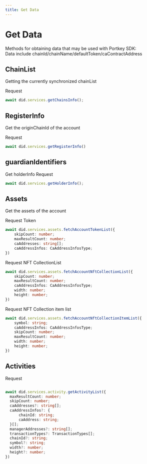 ```yaml
---
title: Get Data
---
```


# Get Data

Methods for obtaining data that may be used with Portkey SDK:  
Data include chainId/chainName/defaultToken/caContractAddress

## ChainList

Getting the currently synchronized chainList

Request

```TypeScript
await did.services.getChainsInfo();
```

## RegisterInfo

Get the originChainId of the account

Request

```TypeScript
await did.services.getRegisterInfo()
```

## guardianIdentifiers

Get holderInfo
Request

```TypeScript
await did.services.getHolderInfo();
```

## Assets

Get the assets of the account

Request Token

```TypeScript
await did.services.assets.fetchAccountTokenList({
    skipCount: number;
    maxResultCount: number;
    caAddresses: string[];
    caAddressInfos: CaAddressInfosType;
})
```

Request NFT CollectionList

```TypeScript
await did.services.assets.fetchAccountNftCollectionList({
    skipCount: number;
    maxResultCount: number;
    caAddressInfos: CaAddressInfosType;
    width: number;
    height: number;
})

```

Request NFT Collection item list

```TypeScript
await did.services.assets.fetchAccountNftCollectionItemList({
    symbol: string;
    caAddressInfos: CaAddressInfosType;
    skipCount: number;
    maxResultCount: number;
    width: number;
    height: number;
})

```

## Activities

Request

```TypeScript

await did.services.activity.getActivityList({
  maxResultCount: number;
  skipCount: number;
  caAddresses?: string[];
  caAddressInfos?: {
      chainId: string;
      caAddress: string;
  }[];
  managerAddresses?: string[];
  transactionTypes?: TransactionTypes[];
  chainId?: string;
  symbol?: string;
  width?: number;
  height?: number;
})

```

